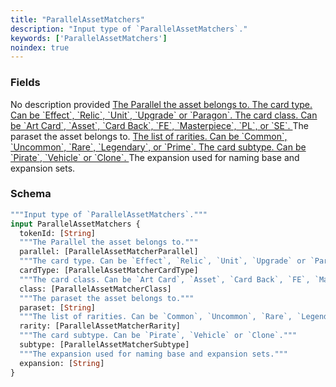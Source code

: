 ```yaml
---
title: "ParallelAssetMatchers"
description: "Input type of `ParallelAssetMatchers`."
keywords: ['ParallelAssetMatchers']
noindex: true
---
```


### Fields

<ResponseField name="tokenId" type="[String]">
  No description provided
</ResponseField>

<a href="/api-reference/types/parallelassetmatcherparallel">
  <ResponseField name="parallel" type="[ParallelAssetMatcherParallel]">
    The Parallel the asset belongs to.
  </ResponseField>
</a>

<a href="/api-reference/types/parallelassetmatchercardtype">
  <ResponseField name="cardType" type="[ParallelAssetMatcherCardType]">
    The card type. Can be `Effect`, `Relic`, `Unit`, `Upgrade` or `Paragon`.
  </ResponseField>
</a>

<a href="/api-reference/types/parallelassetmatcherclass">
  <ResponseField name="class" type="[ParallelAssetMatcherClass]">
    The card class. Can be `Art Card`, `Asset`, `Card Back`, `FE`, `Masterpiece`, `PL`, or `SE`.
  </ResponseField>
</a>

<ResponseField name="paraset" type="[String]">
  The paraset the asset belongs to.
</ResponseField>

<a href="/api-reference/types/parallelassetmatcherrarity">
  <ResponseField name="rarity" type="[ParallelAssetMatcherRarity]">
    The list of rarities. Can be `Common`, `Uncommon`, `Rare`, `Legendary`, or `Prime`.
  </ResponseField>
</a>

<a href="/api-reference/types/parallelassetmatchersubtype">
  <ResponseField name="subtype" type="[ParallelAssetMatcherSubtype]">
    The card subtype. Can be `Pirate`, `Vehicle` or `Clone`.
  </ResponseField>
</a>

<ResponseField name="expansion" type="[String]">
  The expansion used for naming base and expansion sets.
</ResponseField>

### Schema


```graphql 
"""Input type of `ParallelAssetMatchers`."""
input ParallelAssetMatchers {
  tokenId: [String]
  """The Parallel the asset belongs to."""
  parallel: [ParallelAssetMatcherParallel]
  """The card type. Can be `Effect`, `Relic`, `Unit`, `Upgrade` or `Paragon`."""
  cardType: [ParallelAssetMatcherCardType]
  """The card class. Can be `Art Card`, `Asset`, `Card Back`, `FE`, `Masterpiece`, `PL`, or `SE`."""
  class: [ParallelAssetMatcherClass]
  """The paraset the asset belongs to."""
  paraset: [String]
  """The list of rarities. Can be `Common`, `Uncommon`, `Rare`, `Legendary`, or `Prime`."""
  rarity: [ParallelAssetMatcherRarity]
  """The card subtype. Can be `Pirate`, `Vehicle` or `Clone`."""
  subtype: [ParallelAssetMatcherSubtype]
  """The expansion used for naming base and expansion sets."""
  expansion: [String]
}
```
